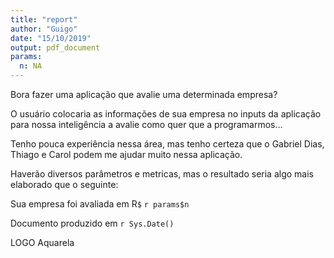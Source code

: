 ```yaml
---
title: "report"
author: "Guigo"
date: "15/10/2019"
output: pdf_document
params:
  n: NA
---
```


Bora fazer uma aplicação que avalie uma determinada empresa?

O usuário colocaria as informações de sua empresa no inputs da aplicação para nossa inteligência a avalie como quer que a programarmos...

Tenho pouca experiência nessa área, mas tenho certeza que o Gabriel Dias, Thiago e Carol podem me ajudar muito nessa aplicação.

Haverão diversos parâmetros e metricas, mas o resultado seria algo mais elaborado que o seguinte:

Sua empresa foi avaliada em R`$` `r params$n` 




Documento produzido em `r Sys.Date()`

LOGO Aquarela
